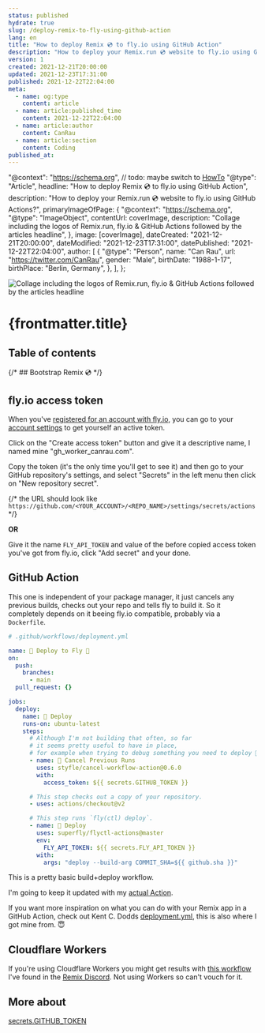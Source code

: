 ```yaml
---
status: published
hydrate: true
slug: /deploy-remix-to-fly-using-github-action
lang: en
title: "How to deploy Remix 💿 to fly.io using GitHub Action"
description: "How to deploy your Remix.run 💿 website to fly.io using GitHub Actions?"
version: 1
created: 2021-12-21T20:00:00
updated: 2021-12-23T17:31:00
published: 2021-12-22T22:04:00
meta:
  - name: og:type
    content: article
  - name: article:published_time
    content: 2021-12-22T22:04:00
  - name: article:author
    content: CanRau
  - name: article:section
    content: Coding
published_at:
---
```



  "@context": "https://schema.org",
  // todo: maybe switch to [HowTo](https://developers.google.com/search/docs/advanced/structured-data/how-to)
  "@type": "Article",
  headline: "How to deploy Remix 💿 to fly.io using GitHub Action",
  description:
    "How to deploy your Remix.run 💿 website to fly.io using GitHub Actions?",
  primaryImageOfPage: {
    "@context": "https://schema.org",
    "@type": "ImageObject",
    contentUrl: coverImage,
    description:
      "Collage including the logos of Remix.run, fly.io & GitHub Actions followed by the articles headline",
  },
  image: [coverImage],
  dateCreated: "2021-12-21T20:00:00",
  dateModified: "2021-12-23T17:31:00",
  datePublished: "2021-12-22T22:04:00",
  author: [
    {
      "@type": "Person",
      name: "Can Rau",
      url: "https://twitter.com/CanRau",
      gender: "Male",
      birthDate: "1988-1-17",
      birthPlace: "Berlin, Germany",
    },
  ],
};


![Collage including the logos of Remix.run, fly.io & GitHub Actions followed by the articles headline](./cover_deploy-remix-flyio-gh-actions_s.png)

# {frontmatter.title}

## Table of contents

{/* ## Bootstrap Remix 💿 */}

## fly.io access token

When you've [registered for an account with fly.io](https://fly.io/app/sign-up), you can go to your [account settings](https://web.fly.io/user/personal_access_tokens) to get yourself an active token.

Click on the "Create access token" button and give it a descriptive name, I named mine "gh_worker_canrau.com".

Copy the token (it's the only time you'll get to see it) and then go to your GitHub repository's settings, and select "Secrets" in the left menu then click on "New repository secret".

{/* the URL should look like `https://github.com/<YOUR_ACCOUNT>/<REPO_NAME>/settings/secrets/actions` */}

**OR**

<UserUrl
  placeholder="user/repo"
  prefix="https://github.com/"
  suffix="/settings/secrets/actions/new"
/>

Give it the name `FLY_API_TOKEN` and value of the before copied access token you've got from fly.io, click "Add secret" and your done.

## GitHub Action

This one is independent of your package manager, it just cancels any previous builds, checks out your repo and tells fly to build it. So it completely depends on it beeing fly.io compatible, probably via a `Dockerfile`.

```yaml
# .github/workflows/deployment.yml

name: 🚀 Deploy to Fly 🚀
on:
  push:
    branches:
      - main
  pull_request: {}

jobs:
  deploy:
    name: 🚀 Deploy
    runs-on: ubuntu-latest
    steps:
      # Although I'm not building that often, so far
      # it seems pretty useful to have in place,
      # for example when trying to debug something you need to deploy 🧑‍🔧
      - name: 🛑 Cancel Previous Runs
        uses: styfle/cancel-workflow-action@0.6.0
        with:
          access_token: ${{ secrets.GITHUB_TOKEN }}

      # This step checks out a copy of your repository.
      - uses: actions/checkout@v2

      # This step runs `fly(ctl) deploy`.
      - name: 🚀 Deploy
        uses: superfly/flyctl-actions@master
        env:
          FLY_API_TOKEN: ${{ secrets.FLY_API_TOKEN }}
        with:
          args: "deploy --build-arg COMMIT_SHA=${{ github.sha }}"
```

This is a pretty basic build+deploy workflow.

I'm going to keep it updated with my [actual Action](https://github.com/CanRau/canrau.com/blob/main/.github/workflows/deployment.yml).

If you want more inspiration on what you can do with your Remix app in a GitHub Action, check out Kent C. Dodds [deployment.yml](https://github.com/kentcdodds/kentcdodds.com/blob/main/.github/workflows/deployment.yml), this is also where I got mine from. 😇

## Cloudflare Workers

If you're using Cloudflare Workers you might get results with [this workflow](https://github.com/edmundhung/remix-worker-template/blob/main/.github/workflows/deploy.yml) I've found in the [Remix Discord](https://discord.com/channels/770287896669978684/777863813981536280/920759269534597170). Not using Workers so can't vouch for it.

## More about

[secrets.GITHUB_TOKEN](https://docs.github.com/en/actions/security-guides/automatic-token-authentication)
